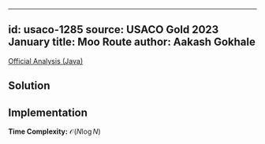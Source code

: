 
---
id: usaco-1285
source: USACO Gold 2023 January
title: Moo Route
author: Aakash Gokhale
---

[Official Analysis (Java)](http://usaco.org/current/data/sol_prob3_gold_feb22.html)

## Solution



## Implementation

**Time Complexity:** $\mathcal{O}(N\log N)$

<LanguageSection>
<CPPSection>

```cpp

```

</CPPSection>

</LanguageSection>

</Spoiler>
